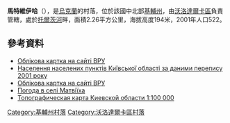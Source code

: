 {{coord|49|28|39|N|29|59|22|E|scale:30000|display=title}}

'''馬特維伊哈'''（{{lang-uk|Матвіїха}}），是[[烏克蘭|烏克蘭]]的村落，位於該國中北部[[基輔州|基輔州]]，由[[沃洛達爾卡區|沃洛達爾卡區]]負責管轄，處於[[托爾茨河|托爾茨河]]畔，面積2.26平方公里，海拔高度194米，2001年人口522。

==參考資料==
*[http://w1.c1.rada.gov.ua/pls/z7503/A005?rdat1=08.06.2015&rf7571=43525 Облікова картка на сайті ВРУ] {{Wayback|url=http://w1.c1.rada.gov.ua/pls/z7503/A005?rdat1=08.06.2015&rf7571=43525 |date=20151222154134 }}
*[http://pop-stat.mashke.org/ukraine-census-2001/kyjivska.htm Населення населених пунктів Київської області за даними перепису 2001 року] {{Wayback|url=http://pop-stat.mashke.org/ukraine-census-2001/kyjivska.htm |date=20121020073712 }}
* [http://w1.c1.rada.gov.ua/pls/z7503/A005?rdat1=18.05.2014&rf7571=15645 Облікова картка на сайті ВРУ]
* [http://weather.in.ua/ua/kievskaja/15227 Погода в селі Матвіїха] {{Wayback|url=http://weather.in.ua/ua/kievskaja/15227 |date=20170615195057 }}
* [https://web.archive.org/web/20160421213538/http://ukrmap.net/kiev_obl.html Топографическая карта Киевской области 1:100 000] {{ref-ru}}

{{DEFAULTSORT:Матвіїха}}
[[Category:基輔州村落|Category:基輔州村落]]
[[Category:沃洛達爾卡區村落|Category:沃洛達爾卡區村落]]


{{Kiev-geo-stub}}